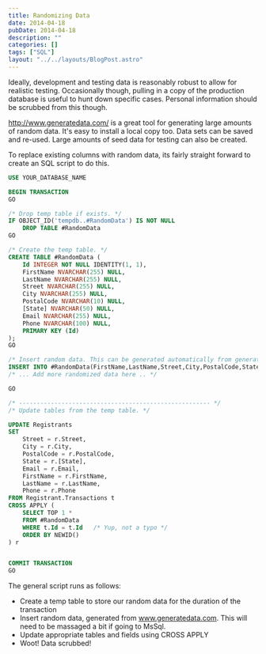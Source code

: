 ---
title: Randomizing Data
date: 2014-04-18
pubDate: 2014-04-18
description: ""
categories: []
tags: ["SQL"]
layout: "../../layouts/BlogPost.astro"
---

Ideally, development and testing data is reasonably robust to allow for realistic testing. Occasionally though, pulling in a copy of the production database is useful to hunt down specific cases. Personal information should be scrubbed from this though.

http://www.generatedata.com/ is a great tool for generating large amounts of random data. It's easy to install a local copy too. Data sets can be saved and re-used. Large amounts of seed data for testing can also be created.

To replace existing columns with random data, its fairly straight forward to create an SQL script to do this.

```sql
USE YOUR_DATABASE_NAME

BEGIN TRANSACTION
GO

/* Drop temp table if exists. */
IF OBJECT_ID('tempdb..#RandomData') IS NOT NULL
	DROP TABLE #RandomData
GO

/* Create the temp table. */
CREATE TABLE #RandomData (
    Id INTEGER NOT NULL IDENTITY(1, 1),
    FirstName NVARCHAR(255) NULL,
    LastName NVARCHAR(255) NULL,
    Street NVARCHAR(255) NULL,
    City NVARCHAR(255) NULL,
    PostalCode NVARCHAR(10) NULL,
    [State] NVARCHAR(50) NULL,
    Email NVARCHAR(255) NULL,
    Phone NVARCHAR(100) NULL,
    PRIMARY KEY (Id)
);
GO

/* Insert random data. This can be generated automatically from generatedata.com */
INSERT INTO #RandomData(FirstName,LastName,Street,City,PostalCode,State,Email,Phone) VALUES('Todd','Young','Ap #473-5868 Maecenas Avenue','Chandler','85414','AZ','id@sociisnatoquepenatibus.ca','(108) 354-7428');
/* ... Add more randomized data here .. */

GO

/* ------------------------------------------------------ */
/* Update tables from the temp table. */

UPDATE Registrants
SET
	Street = r.Street,
	City = r.City,
	PostalCode = r.PostalCode,
	State = r.[State],
	Email = r.Email,
	FirstName = r.FirstName,
	LastName = r.LastName,
	Phone = r.Phone
FROM Registrant.Transactions t
CROSS APPLY (
	SELECT TOP 1 *
	FROM #RandomData
	WHERE t.Id = t.Id   /* Yup, not a typo */
	ORDER BY NEWID()
) r


COMMIT TRANSACTION
GO
```

The general script runs as follows:

 - Create a temp table to store our random data for the duration of the transaction
 - Insert random data, generated from www.generatedata.com. This will need to be massaged a bit if going to MsSql.
 - Update appropriate tables and fields using CROSS APPLY
 - Woot! Data scrubbed!